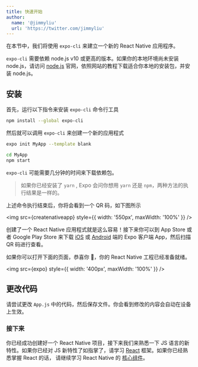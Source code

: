 ```yaml
---
title: 快速开始
author:
  name: '@jimmyliu'
  url: 'https://twitter.com/jimmyliu'
---
```



在本节中，我们将使用 `expo-cli` 来建立一个新的 React Native 应用程序。

`expo-cli` 需要依赖 node.js v10 或更高的版本。如果你的本地环境尚未安装 node.js，请访问 [node.js](https://nodejs.org/en/) 官网，依照网站的教程下载适合你本地的安装包，并安装 node.js。

## 安装

首先，运行以下指令来安装 `expo-cli` 命令行工具

```bash
npm install --global expo-cli
```

然后就可以调用 `expo-cli` 来创建一个新的应用程式

```bash
expo init MyApp --template blank

cd MyApp
npm start
```

`expo-cli` 可能需要几分钟的时间来下载依赖包。

> 如果你已经安装了 `yarn` , Expo 会问你想用 `yarn` 还是 `npm`，两种方法的执行结果是一样的。

上述命令执行结束后，你将会看到一个 QR 码，如下图所示

<img src={createnativeapp} style={{ width: '550px', maxWidth: '100%' }} />

创建了一个 React Native 应用程式就是这么容易！接下来你可以到 App Store 或者 Google Play Store 来下载 [iOS](https://itunes.apple.com/us/app/expo-client/id982107779?mt=8) 或 [Android](https://play.google.com/store/apps/details?id=host.exp.exponent&hl=en) 端的 Expo 客户端 App，然后扫描 QR 码进行查看。

如果你可以打开下面的页面，恭喜你 🎉，你的 React Native 工程已经准备就绪。

<img src={expo} style={{ width: '400px', maxWidth: '100%' }} />

## 更改代码

请尝试更改 `App.js` 中的代码，然后保存文件。你会看到修改的内容会自动在设备上生效。

### 接下来

你已经成功创建好一个 React Native 项目，接下来我们来熟悉一下 JS 语言的新特性。如果你已经对 JS 新特性了如指掌了，请学习 [React](../react) 框架。如果你已经熟悉掌握 React 的话， 请继续学习 React Native 的 [核心组件](../core_components)。
